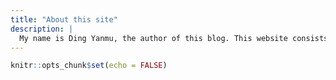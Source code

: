```yaml
---
title: "About this site"
description: |
  My name is Ding Yanmu, the author of this blog. This website consists of a collection of works done for courses I took during my MITB (Analytics) journey. I hope you can enjoy reading them.
---
```


```r
knitr::opts_chunk$set(echo = FALSE)
```


